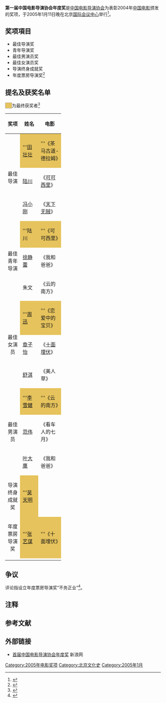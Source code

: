 {{Infobox film awards
| number              = 1
| award               = 中国电影导演协会年度奖
| award_link          = 
| image               = China Filim Directors Guild Awards 2005.JPG
| caption             = 主海报“智慧女神”
| date                ={{Start date|2005|1|11}} 
| site                = {{CHN}}[[北京市|北京市]]
| host                = 
| producer            = 
| director            = 
| organizer           = 
| last                = 
| next                = [[中国电影导演协会2010年度表彰|第2届]]
}}
'''第一届中国电影导演协会年度奖'''是[[中国电影导演协会|中国电影导演协会]]为表彰2004年[[中国电影|中国电影]]颁发的奖项，于2005年1月11日晚在北京[[国际会议中心|国际会议中心]]举行<ref>{{cite news|url=http://ent.sina.com.cn/m/c/2005-01-11/1956626259.html|title=首届中国电影导演协会奖揭晓 田壮壮获最佳导演|date=2005-01-11|publisher=新浪|accessdate=2015-03-21}}</ref>。

== 奖项項目 ==
* 最佳导演奖
* 青年导演奖
* 最佳男演员奖
* 最佳女演员奖
* 导演终身成就奖
* 年度票房导演奖<ref>{{cite news|url=http://ent.sina.com.cn/2005-01-04/1452618795.html|title=资料：中国电影导演协会年度奖简介-奖项设立|date=2005-01-04|publisher=新浪|accessdate=2015-03-21|archive-date=2015-02-27|archive-url=https://web.archive.org/web/20150227141720/http://ent.sina.com.cn/2005-01-04/1452618795.html|dead-url=no}}</ref>

== 提名及获奖名单 ==
<span style="background:#E6C35C; width:50px; border:1px solid #aaa;">     </span>为最终获奖者<ref>{{cite news|url=http://ent.sina.com.cn/2005-01-04/1503618827.html|title=第一届中国电影导演协会年度奖提名名单|date=2005-01-04|publisher=新浪|accessdate=2015-03-21|archive-date=2015-02-27|archive-url=https://web.archive.org/web/20150227103103/http://ent.sina.com.cn/2005-01-04/1503618827.html|dead-url=no}}</ref>
{| class="wikitable" width="60%" border="1" cellpadding="4" cellspacing="0" align="center"
|-
! width="20%"|奖项  
! width="20%"|姓名
! width="20%"|电影
|-
| rowspan="3" style="text-align:center;"| 最佳导演
| style="background:#E6C35C;"|'''[[田壮壮|田壮壮]]
| style="background:#E6C35C;"|'''《茶马古道-德拉姆》
|-
|[[陆川|陆川]]
|《[[可可西里_(电影)|可可西里]]》
|-
|[[冯小刚|冯小刚]]
|《[[天下无贼|天下无贼]]》
|-
| rowspan="3" style="text-align:center;"| 最佳青年导演
| style="background:#E6C35C;"|'''陆川
| style="background:#E6C35C;"|'''《可可西里》
|-
|[[徐静蕾|徐静蕾]]
|《我和爸爸》
|-
|朱文
|《云的南方》
|-
| rowspan="3" style="text-align:center;"| 最佳女演员
| style="background:#E6C35C;"|'''[[周迅|周迅]]
| style="background:#E6C35C;"|'''《恋爱中的宝贝》
|-
|[[章子怡|章子怡]]
|《[[十面埋伏_(电影)|十面埋伏]]》
|-
|[[舒淇|舒淇]]
|《美人草》
|-
| rowspan="3" style="text-align:center;"| 最佳男演员
| style="background:#E6C35C;"|'''[[李雪健|李雪健]]
| style="background:#E6C35C;"|'''《云的南方》
|-
|[[范伟|范伟]]
|《看车人的七月》
|-
|[[叶大鹰|叶大鹰]]
|《我和爸爸》
|-
| style="text-align:center;"| 导演终身成就奖
| style="background:#E6C35C;"|'''[[吴天明|吴天明]]
|
|-
| style="text-align:center;"| 年度票房导演奖
| style="background:#E6C35C;"|'''[[张艺谋|张艺谋]]{{noteTag|name=a|1=未出席。}}
| style="background:#E6C35C;"|'''《十面埋伏》
|-
|}

== 争议 ==
评论指设立年度票房导演奖“不务正业”<ref>{{cite news|url=http://ent.sina.com.cn/r/i/2005-01-13/2118630053.html|title=评论：导演协会奖，锦上添花还是雪中送炭？|date=2005-01-13|publisher=新浪|accessdate=2015-03-21}}</ref>。

== 注释 ==
<div class="references-small">
{{NoteFoot}}
</div>

== 参考文献 ==
{{reflist}}

== 外部链接 ==
* [http://ent.sina.com.cn/f/dyxhj/ 首届中国电影导演协会年度奖] {{Wayback|url=http://ent.sina.com.cn/f/dyxhj/ |date=20150402101444 }} 新浪网
{{中国电影导演协会年度表彰评选}}

[[Category:2005年电影奖项|Category:2005年电影奖项]]
[[Category:北京文化史|Category:北京文化史]]
[[Category:2005年1月|Category:2005年1月]]